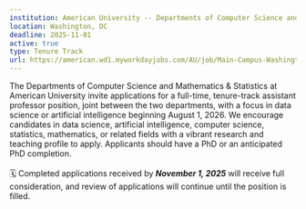 ```yaml
---
institution: American University -- Departments of Computer Science and Mathematics & Statistics
location: Washington, DC  
deadline: 2025-11-01
active: true
type: Tenure Track
url: https://american.wd1.myworkdayjobs.com/AU/job/Main-Campus-Washington-DC/Assistant-Professor--Joint-Appointment-in-Departments-of-Computer-Science-and-Mathematics---Statistics_R3267
---
```


The Departments of Computer Science and Mathematics & Statistics at American University invite applications for a full-time, tenure-track assistant professor position, joint between the two departments, with a focus in data science or artificial intelligence beginning August 1, 2026. We encourage candidates in data science, artificial intelligence, computer science, statistics, mathematics, or related fields with a vibrant research and teaching profile to apply. Applicants should have a PhD or an anticipated PhD completion.
<br><br>
🗓️ Completed applications received by ***November 1, 2025*** will receive full consideration, and review of applications will continue until the position is filled.